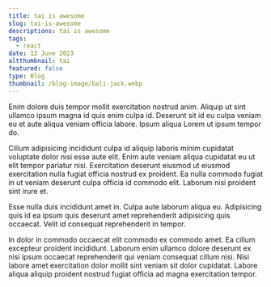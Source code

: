 ```yaml
---
title: tai is awesome
slug: tai-is-awesome
descriptions: tai is awesome
tags:
  - react
date: 12 June 2023
altthumbnail: tai
featured: false
type: Blog
thumbnail: /blog-image/bali-jack.webp
---
```


Enim dolore duis tempor mollit exercitation nostrud anim. Aliquip ut sint ullamco ipsum magna id quis enim culpa id. Deserunt sit id eu culpa veniam eu et aute aliqua veniam officia labore. Ipsum aliqua Lorem ut ipsum tempor do.

Cillum adipisicing incididunt culpa id aliquip laboris minim cupidatat voluptate dolor nisi esse aute elit. Enim aute veniam aliqua cupidatat eu ut elit tempor pariatur nisi. Exercitation deserunt eiusmod ut eiusmod exercitation nulla fugiat officia nostrud ex proident. Ea nulla commodo fugiat in ut veniam deserunt culpa officia id commodo elit. Laborum nisi proident sint irure et.

Esse nulla duis incididunt amet in. Culpa aute laborum aliqua eu. Adipisicing quis id ea ipsum quis deserunt amet reprehenderit adipisicing quis occaecat. Velit id consequat reprehenderit in tempor.

In dolor in commodo occaecat elit commodo ex commodo amet. Ea cillum excepteur proident incididunt. Laborum enim ullamco dolore deserunt ex nisi ipsum occaecat reprehenderit qui veniam consequat cillum nisi. Nisi labore amet exercitation dolor mollit sint veniam sit dolor cupidatat. Labore aliqua aliquip proident nostrud fugiat officia ad magna exercitation tempor.